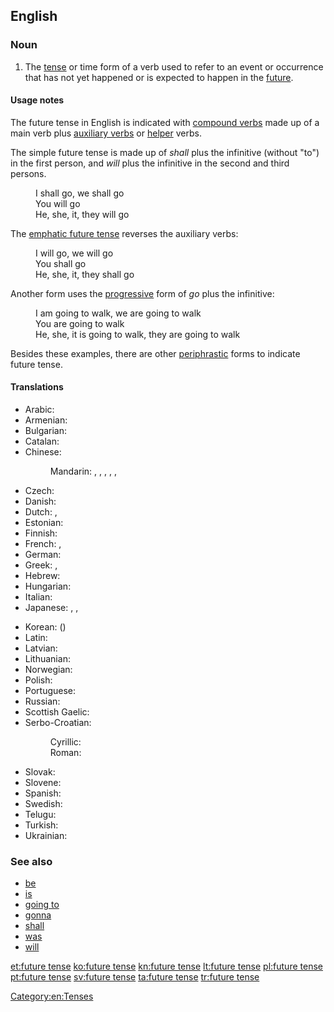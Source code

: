 ==English==

===Noun===
{{en-noun|sg=[[future]] [[tense]]}}

# {{grammar}} The [[tense]] or time form of a verb used to refer to an event or occurrence that has not yet happened or is expected to happen in the [[future]].

====Usage notes====
The future tense in English is indicated with [[compound verb]]s made up of a main verb plus [[auxiliary verb]]s or [[helper]] verbs.

The simple future tense is made up of ''shall'' plus the infinitive (without "to") in the first person, and ''will'' plus the infinitive in the second and third persons.
: I shall go, we shall go
: You will go
: He, she, it, they will go

The [[emphatic future tense]] reverses the auxiliary verbs:
: I will go, we will go
: You shall go
: He, she, it, they shall go

Another form uses the [[progressive]] form of ''go'' plus the infinitive:
: I am going to walk, we are going to walk
: You are going to walk
: He, she, it is going to walk, they are going to walk

Besides these examples, there are other [[periphrastic]] forms to indicate future tense.

====Translations====
{{trans-top|time form of a verb}}
* Arabic: {{t-|ar|مستقبل|m|tr=mustáqbal|sc=Arab}}
* Armenian: {{t-|hy|ապառնի|tr=apaṙni}}
* Bulgarian: {{t-|bg|бъдеще време|c|tr=bǎ̀dešte vréme|sc=Cyrl}}
* Catalan: {{t+|ca|futur|m}}
* Chinese:
*: Mandarin: {{t|zh|將來時態|sc=Hani}}, {{t|zh|将来时态|tr=jiānglái shítài|sc=Hani}}, {{t|zh|將來時制|sc=Hani}}, {{t|zh|将来时制|tr=jiānglái shízhì|sc=Hani}}, {{t|zh|將來時|sc=Hani}}, {{t|zh|将来时|tr=jiāngláishí|sc=Hani}}
* Czech: {{t-|cs|budoucí čas}}
* Danish: {{t-|da|fremtid|c}}
* Dutch: {{t+|nl|toekomende tijd|m}}, {{t-|nl|onvoltooid toekomstige tijd|m}}
* Estonian: {{t+|et|tulevik}}
* Finnish: {{t+|fi|futuuri}}
* French: {{t+|fr|futur|m}}, {{t+|fr|futur simple|m}}
* German: {{t+|de|Futur|n}}
* Greek: {{t+|el|μέλλοντας|m|tr=méllondas}}, {{t+|el|μέλλων|m|tr=méllon}}
* Hebrew: {{t+|he|עתיד|m|tr=atíd}}
* Hungarian: {{t+|hu|jövő idő}}
* Italian: {{t+|it|futuro}}
* Japanese: {{t-|ja|未来時制|tr=みらいじせい, mírai-jisei|sc=Jpan}}, {{t-|ja|未来形|tr=みらいけい, míraikei|sc=Jpan}}, {{t+|ja|未来|tr=みらい, mírai|sc=Jpan}}
{{trans-mid}}
* Korean: {{t+|ko|미래 시제|tr=mirae sije|sc=Kore}} ({{t-|ko|未來時制|sc=Kore}})
* Latin: {{t-|la|futurum}}
* Latvian: {{t-|lv|nākotnes laiks|xs=Latvian}}
* Lithuanian: {{t+|lt|būsimasis laikas|xs=Lithuanian}}
* Norwegian: {{t-|no|futurum|n}}
* Polish: {{t+|pl|czas przyszły|m}}
* Portuguese: {{t+|pt|futuro}}
* Russian: {{t+|ru|будущее время|n|tr=búduščeje vrémja}}
* Scottish Gaelic: {{t-|gd|tràth teachdail|m|xs=Scottish Gaelic}}
* Serbo-Croatian:
*: Cyrillic: {{t-|sh|футур|m}}
*: Roman: {{t-|sh|futur|m}}
* Slovak: {{t-|sk|budúci čas|m}}
* Slovene: {{t-|sl|prihodnjik|m}}
* Spanish: {{t+|es|futuro|m}}
* Swedish: {{t+|sv|futurum}}
* Telugu: {{t+|te|భవిష్యత్కాలము}}
* Turkish: {{t+|tr|gelecek zaman}}
* Ukrainian: {{t-|uk|майбутній час|m|tr=majbútnij čas|sc=Cyrl}}
{{trans-bottom}}

===See also===
* [[be]]
* [[is]]
* [[going to]]
* [[gonna]]
* [[shall]]
* [[was]]
* [[will]]

[[Category:en:Tenses]]

[[et:future tense]]
[[ko:future tense]]
[[kn:future tense]]
[[lt:future tense]]
[[pl:future tense]]
[[pt:future tense]]
[[sv:future tense]]
[[ta:future tense]]
[[tr:future tense]]